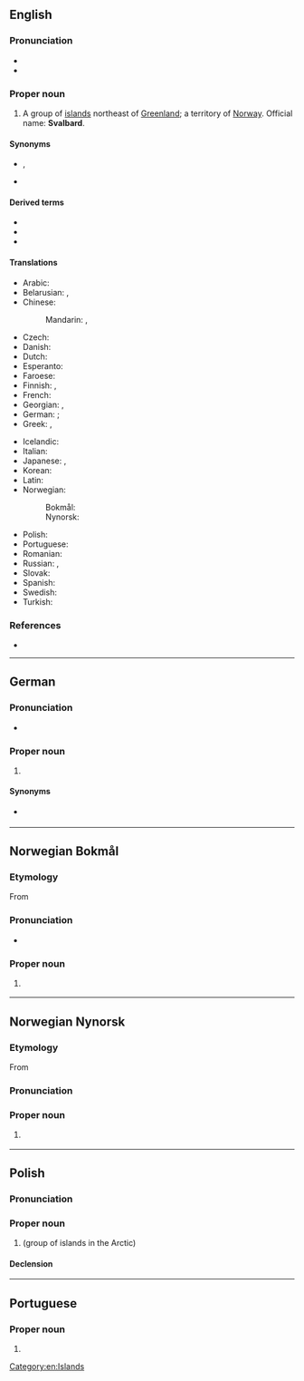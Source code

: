 ==English==
{{wikipedia}}
{{Wikivoyage}}
{{Commonscat}}

===Pronunciation===
* {{IPA|en|/ˈsvɑːlbɑː(ɹ)/|qual2=anglicized|/ˈsvɑːlbɑː(ɹ)d/}}
* {{audio|en|LL-Q1860 (eng)-Vealhurl-Svalbard.wav|Audio (Southern England)}}

===Proper noun===
{{en-proper noun}}

# A group of [[island]]s northeast of [[Greenland]]; a territory of [[Norway]]. Official name: '''Svalbard'''.

====Synonyms====
* {{l|en|Spitsbergen}}, {{l|en|Spitzbergen}} {{q|both dated}}
* {{l|en|Greenland}} {{q|obsolete}}

====Derived terms====
* {{l|en|Svalbard and Jan Mayen Islands}}
* {{l|en|Svalbard reindeer}}
* {{l|en|Svalbardian}}

====Translations====
{{trans-top|islands north east of Greenland}}
* Arabic: {{t|ar|سْفَالْبَارْد|m|tr=sfalbard}}
* Belarusian: {{t|be|Шпіцбе́рген|m|sc=Cyrl}}, {{t|be|Шпіцбэ́рген|m|sc=Cyrl}} {{qualifier|taraškievica}}
* Chinese:
*: Mandarin: {{t|cmn|斯瓦爾巴|sc=Hani}}, {{t|cmn|斯瓦尔巴|tr=Sīwǎ'ěrbā|sc=Hani}}
* Czech: {{t+|cs|Špicberky|p}}
* Danish: {{t|da|Svalbard}}
* Dutch: {{t+|nl|Spitsbergen|n}}
* Esperanto: {{t|eo|Svalbardo}}
* Faroese: {{t|fo|Svalbarð|n}}
* Finnish: {{t+|fi|Huippuvuoret|p}}, {{t+|fi|Svalbard}}
* French: {{t+|fr|Svalbard|m}}
* Georgian: {{t|ka|შპიცბერგენი}}, {{t|ka|სვალბარდი}}
* German: {{t+|de|Spitzbergen|n}} {{q|remains predominant}}; {{t|de|Svalbard|n}} {{q|chiefly official}}
* Greek: {{t|el|Σφάλμπαρ|m}}, {{t|el|Σβάλμπαρντ|m}}
{{trans-mid}}
* Icelandic: {{t|is|Svalbarði|m}}
* Italian: {{t|it|Svalbard}}
* Japanese: {{t|ja|スバールバル|tr=Subārubaru}}, {{t|ja|スヴァールバル諸島|tr=Suvārubaru shotō|sc=Jpan}}
* Korean: {{t|ko|^스발바르}}
* Latin: {{t|la|Svalbardum}}
* Norwegian:
*: Bokmål: {{t|nb|Svalbard}}
*: Nynorsk: {{t|nn|Svalbard}}
* Polish: {{t+|pl|Svalbard|m-in}}
* Portuguese: {{t|pt|Svalbard|f}}
* Romanian: {{t|ro|Svalbard|n}}
* Russian: {{t|ru|Сва́льбард|m}}, {{t+|ru|Шпицбе́рген|m}}
* Slovak: {{t|sk|Špicbergy|m-p}}
* Spanish: {{t|es|Svalbard|m}}
* Swedish: {{t+|sv|Svalbard}}
* Turkish: {{t+|tr|Svalbard}}
{{trans-bottom}}

===References===
* {{R:Lexico}}

[[Category:en:Islands]]

----

==German==

===Pronunciation===
* {{IPA|de|/ˈsvaːlˌbart/|[ˈsʋaːlˌbaʁt]|[-ˌbaɐ̯t]|[-ˌbaːt]}}

===Proper noun===
{{de-proper noun|n}}

# {{lb|de|especially official use}} {{place|de|archipelago|in the far north of|c/Norway|t=Svalbard}}

====Synonyms====
* {{l|de|Spitzbergen}} {{q|remains predominant}}

----

==Norwegian Bokmål==
{{wikipedia|lang=no}}

===Etymology===
From {{der|nb|non|Svalbarði}}

===Pronunciation===
* {{IPA|nb|/ˈsvɑ̂ːɫbɑr/}}

===Proper noun===
{{head|nb|proper noun}}

# {{l|en|Svalbard}} {{qualifier|a Norwegian archipelago in the Arctic Ocean, to the north of Norway}}

{{topics|nb|Islands|Norway}}

----

==Norwegian Nynorsk==
{{wikipedia|lang=nn}}

===Etymology===
From {{der|nn|non|Svalbarði}}

===Pronunciation===
{{rfp|no|}}

===Proper noun===
{{head|nn|proper noun}}

# {{l|en|Svalbard}} {{qualifier|as above}}

{{topics|nn|Islands|Norway}}

----

==Polish==
{{wikipedia|lang=pl}}

===Pronunciation===
{{pl-p|a=LL-Q809 (pol)-Poemat-Svalbard.wav}}

===Proper noun===
{{head|pl|proper noun|g=m}}

# {{l|en|Svalbard}} (group of islands in the Arctic)

====Declension====
{{pl-decl-noun-sing|Svalbard|Svalbardu|Svalbardowi|Svalbard|Svalbardem|Svalbardzie|Svalbardzie}}

----

==Portuguese==

===Proper noun===
{{pt-proper noun|f}}

# {{place|pt|archipelago/and/territory|c/Norway|in|ocean/the Arctic Ocean|t1=Svalbard}}